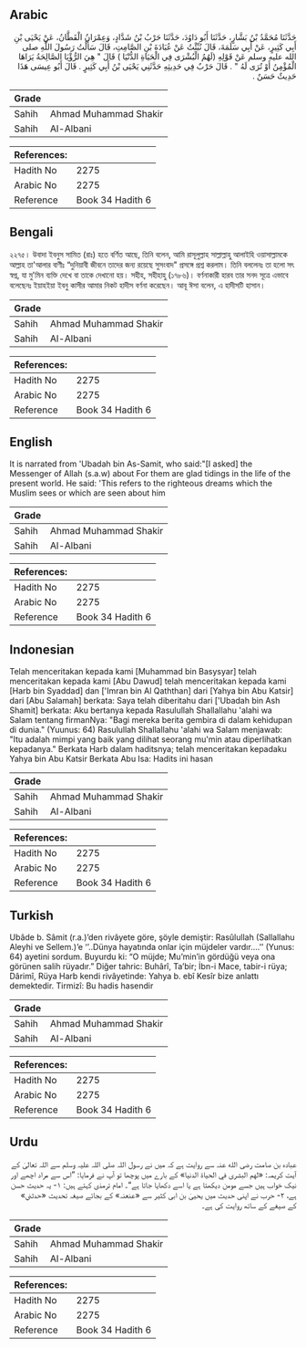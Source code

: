 ## Arabic


<div dir="rtl" lang="ar" style={{fontSize:'larger',backgroundColor:'#f8f9fa',padding:20}}>
حَدَّثَنَا مُحَمَّدُ بْنُ بَشَّارٍ، حَدَّثَنَا أَبُو دَاوُدَ، حَدَّثَنَا حَرْبُ بْنُ شَدَّادٍ، وَعِمْرَانُ الْقَطَّانُ، عَنْ يَحْيَى بْنِ أَبِي كَثِيرٍ، عَنْ أَبِي سَلَمَةَ، قَالَ نُبِّئْتُ عَنْ عُبَادَةَ بْنِ الصَّامِتِ، قَالَ سَأَلْتُ رَسُولَ اللَّهِ صلى الله عليه وسلم عَنْ قَوْلِهِ ‏(‏لَهُمُ الْبُشْرَى فِي الْحَيَاةِ الدُّنْيَا ‏)‏ قَالَ ‏"‏ هِيَ الرُّؤْيَا الصَّالِحَةُ يَرَاهَا الْمُؤْمِنُ أَوْ تُرَى لَهُ ‏"‏ ‏.‏ قَالَ حَرْبٌ فِي حَدِيثِهِ حَدَّثَنِي يَحْيَى بْنُ أَبِي كَثِيرٍ ‏.‏ قَالَ أَبُو عِيسَى هَذَا حَدِيثٌ حَسَنٌ ‏.‏
</div>
<div style={{backgroundColor:'#f8f9fa',padding:20, marginBottom: 10}}><table> <thead> <tr> <th>Grade</th> <th></th> </tr> </thead> <tbody> <tr><td>Sahih</td><td>Ahmad Muhammad Shakir</td></tr><tr><td>Sahih</td><td>Al-Albani</td></tr></tbody></table><table> <thead> <tr> <th>References:</th> <th></th> </tr> </thead> <tbody><tr><td>Hadith No</td><td>2275</td></tr><tr><td>Arabic No</td><td>2275</td></tr><tr><td>Reference</td><td>Book 34 Hadith 6</td></tr></tbody></table></div>

## Bengali


<div dir="ltr" lang="bn" style={{fontSize:'larger',backgroundColor:'#f8f9fa',padding:20}}>
২২৭৫। উবাদা ইবনুস সামিত (রাঃ) হতে বর্ণিত আছে, তিনি বলেন, আমি রাসূলুল্লাহ সাল্লাল্লাহু আলাইহি ওয়াসাল্লামকে আল্লাহ তা'আলার বাণীঃ “দুনিয়াবী জীবনে তাদের জন্য রয়েছে সুসংবাদ" প্রসঙ্গে প্রশ্ন করলাম। তিনি বললেনঃ তা হলো সৎ স্বপ্ন, যা মু'মিন ব্যক্তি দেখে বা তাকে দেখানো হয়। সহীহ, সহীহাহু (১৭৮৬)। বর্ণনাকারী হারব তার সনদ সূত্রে এভাবে বলেছেনঃ ইয়াহইয়া ইবনু কাসীর আমার নিকট হাদীস বর্ণনা করেছেন। আবূ ঈসা বলেন, এ হাদীসটি হাসান।
</div>
<div style={{backgroundColor:'#f8f9fa',padding:20, marginBottom: 10}}><table> <thead> <tr> <th>Grade</th> <th></th> </tr> </thead> <tbody> <tr><td>Sahih</td><td>Ahmad Muhammad Shakir</td></tr><tr><td>Sahih</td><td>Al-Albani</td></tr></tbody></table><table> <thead> <tr> <th>References:</th> <th></th> </tr> </thead> <tbody><tr><td>Hadith No</td><td>2275</td></tr><tr><td>Arabic No</td><td>2275</td></tr><tr><td>Reference</td><td>Book 34 Hadith 6</td></tr></tbody></table></div>

## English


<div dir="ltr" lang="en" style={{fontSize:'larger',backgroundColor:'#f8f9fa',padding:20}}>
It is narrated from 'Ubadah bin As-Samit, who said:"[I asked] the Messenger of Allah (s.a.w) about For them are glad tidings in the life of the present world. He said: 'This refers to the righteous dreams which the Muslim sees or which are seen about him
</div>
<div style={{backgroundColor:'#f8f9fa',padding:20, marginBottom: 10}}><table> <thead> <tr> <th>Grade</th> <th></th> </tr> </thead> <tbody> <tr><td>Sahih</td><td>Ahmad Muhammad Shakir</td></tr><tr><td>Sahih</td><td>Al-Albani</td></tr></tbody></table><table> <thead> <tr> <th>References:</th> <th></th> </tr> </thead> <tbody><tr><td>Hadith No</td><td>2275</td></tr><tr><td>Arabic No</td><td>2275</td></tr><tr><td>Reference</td><td>Book 34 Hadith 6</td></tr></tbody></table></div>

## Indonesian


<div dir="ltr" lang="id" style={{fontSize:'larger',backgroundColor:'#f8f9fa',padding:20}}>
Telah menceritakan kepada kami [Muhammad bin Basysyar] telah menceritakan kepada kami [Abu Dawud] telah menceritakan kepada kami [Harb bin Syaddad] dan ['Imran bin Al Qaththan] dari [Yahya bin Abu Katsir] dari [Abu Salamah] berkata: Saya telah diberitahu dari ['Ubadah bin Ash Shamit] berkata: Aku bertanya kepada Rasulullah Shallallahu 'alahi wa Salam tentang firmanNya: "Bagi mereka berita gembira di dalam kehidupan di dunia." (Yuunus: 64) Rasulullah Shallallahu 'alahi wa Salam menjawab: "Itu adalah mimpi yang baik yang dilihat seorang mu'min atau diperlihatkan kepadanya." Berkata Harb dalam haditsnya; telah menceritakan kepadaku Yahya bin Abu Katsir Berkata Abu Isa: Hadits ini hasan
</div>
<div style={{backgroundColor:'#f8f9fa',padding:20, marginBottom: 10}}><table> <thead> <tr> <th>Grade</th> <th></th> </tr> </thead> <tbody> <tr><td>Sahih</td><td>Ahmad Muhammad Shakir</td></tr><tr><td>Sahih</td><td>Al-Albani</td></tr></tbody></table><table> <thead> <tr> <th>References:</th> <th></th> </tr> </thead> <tbody><tr><td>Hadith No</td><td>2275</td></tr><tr><td>Arabic No</td><td>2275</td></tr><tr><td>Reference</td><td>Book 34 Hadith 6</td></tr></tbody></table></div>

## Turkish


<div dir="ltr" lang="tr" style={{fontSize:'larger',backgroundColor:'#f8f9fa',padding:20}}>
Ubâde b. Sâmit (r.a.)’den rivâyete göre, şöyle demiştir: Rasûlullah (Sallallahu Aleyhi ve Sellem.)’e ‘’..Dünya hayatında onlar için müjdeler vardır….’’ (Yunus: 64) ayetini sordum. Buyurdu ki: “O müjde; Mu’min’in gördüğü veya ona görünen salih rüyadır.” Diğer tahric: Buhârî, Ta’bir; İbn-i Mace, tabir-i rüya; Dârimî, Rüya Harb kendi rivâyetinde: Yahya b. ebî Kesîr bize anlattı demektedir. Tirmizî: Bu hadis hasendir
</div>
<div style={{backgroundColor:'#f8f9fa',padding:20, marginBottom: 10}}><table> <thead> <tr> <th>Grade</th> <th></th> </tr> </thead> <tbody> <tr><td>Sahih</td><td>Ahmad Muhammad Shakir</td></tr><tr><td>Sahih</td><td>Al-Albani</td></tr></tbody></table><table> <thead> <tr> <th>References:</th> <th></th> </tr> </thead> <tbody><tr><td>Hadith No</td><td>2275</td></tr><tr><td>Arabic No</td><td>2275</td></tr><tr><td>Reference</td><td>Book 34 Hadith 6</td></tr></tbody></table></div>

## Urdu


<div dir="rtl" lang="ur" style={{fontSize:'larger',backgroundColor:'#f8f9fa',padding:20}}>
عبادہ بن صامت رضی الله عنہ سے روایت ہے کہ میں نے رسول اللہ صلی اللہ علیہ وسلم سے اللہ تعالیٰ کے آیت کریمہ: «لهم البشرى في الحياة الدنيا» کے بارے میں پوچھا تو آپ نے فرمایا: ”اس سے مراد اچھے اور نیک خواب ہیں جسے مومن دیکھتا ہے یا اسے دکھایا جاتا ہے“۔ امام ترمذی کہتے ہیں: ۱- یہ حدیث حسن ہے، ۲- حرب نے اپنی حدیث میں یحییٰ بن ابی کثیر سے «عنعنہ» کے بجائے صیغہ تحدیث «حدثني» کے صیغے کے ساتھ روایت کی ہے۔
</div>
<div style={{backgroundColor:'#f8f9fa',padding:20, marginBottom: 10}}><table> <thead> <tr> <th>Grade</th> <th></th> </tr> </thead> <tbody> <tr><td>Sahih</td><td>Ahmad Muhammad Shakir</td></tr><tr><td>Sahih</td><td>Al-Albani</td></tr></tbody></table><table> <thead> <tr> <th>References:</th> <th></th> </tr> </thead> <tbody><tr><td>Hadith No</td><td>2275</td></tr><tr><td>Arabic No</td><td>2275</td></tr><tr><td>Reference</td><td>Book 34 Hadith 6</td></tr></tbody></table></div>